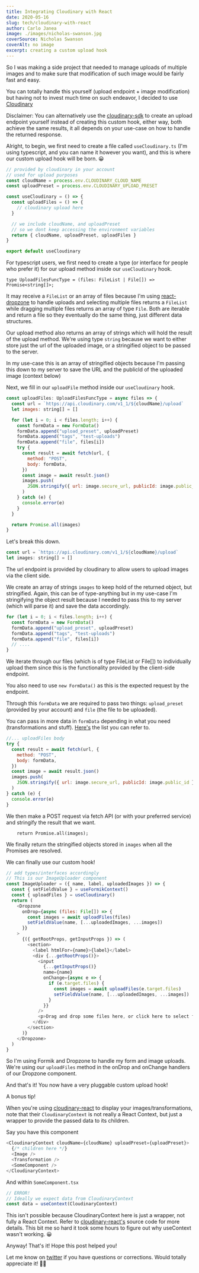 ```yaml
---
title: Integrating Cloudinary with React
date: 2020-05-16
slug: tech/cloudinary-with-react
author: Carlo Janea
image: ./images/nicholas-swanson.jpg
coverSource: Nicholas Swanson
coverAlt: no image
excerpt: creating a custom upload hook
---
```


So I was making a side project that needed to manage uploads of multiple images and to make sure that modification of such image would be fairly fast and easy.

You can totally handle this yourself (upload endpoint + image modification) but having not to invest much time on such endeavor, I decided to use [Cloudinary](https://cloudinary.com/)

Disclaimer: You can alternatively use the [cloudinary-sdk](https://www.npmjs.com/package/cloudinary) to create an upload endpoint yourself instead of creating this custom hook, either way, both achieve the same results, it all depends on your use-case on how to handle the returned response.

Alright, to begin, we first need to create a file called `useCloudinary.ts` (I'm using typescript, and you can name it however you want), and this is where our custom upload hook will be born. 😀

```javascript
// provided by cloudinary in your account
// used for upload purposes
const cloudName = process.env.CLOUDINARY_CLOUD_NAME
const uploadPreset = process.env.CLOUDINARY_UPLOAD_PRESET

const useCloudinary = () => {
  const uploadFiles = () => {
    // cloudinary upload here
  }

  // we include cloudName, and uploadPreset
  // so we dont keep accessing the environment variables
  return { cloudName, uploadPreset, uploadFiles }
}

export default useCloudinary
```

For typescript users, we first need to create a type (or interface for people who prefer it) for our upload method inside our `useCloudinary` hook.

```
type UploadFilesFuncType = (files: FileList | File[]) => Promise<string[]>;
```

It may receive a `FileList` or an array of files because I'm using [react-dropzone](https://github.com/react-dropzone/react-dropzone) to handle uploads and selecting multiple files returns a `FileList` while dragging multiple files returns an array of type `File`. Both are iterable and return a file so they eventually do the same thing, just different data structures.

Our upload method also returns an array of strings which will hold the result of the upload method. We're using type `string` because we want to either store just the url of the uploaded image, or a stringified object to be passed to the server.

In my use-case this is an array of stringified objects because I'm passing this down to my server to save the URL and the publicId of the uploaded image (context below)

Next, we fill in our `uploadFile` method inside our `useCloudinary` hook.

```javascript
const uploadFiles: UploadFilesFuncType = async files => {
  const url = `https://api.cloudinary.com/v1_1/${cloudName}/upload`
  let images: string[] = []

  for (let i = 0; i < files.length; i++) {
    const formData = new FormData()
    formData.append("upload_preset", uploadPreset)
    formData.append("tags", "test-uploads")
    formData.append("file", files[i])
    try {
      const result = await fetch(url, {
        method: "POST",
        body: formData,
      })
      const image = await result.json()
      images.push(
        JSON.stringify({ url: image.secure_url, publicId: image.public_id })
      )
    } catch (e) {
      console.error(e)
    }
  }

  return Promise.all(images)
}
```

Let's break this down.

```javascript
const url = `https://api.cloudinary.com/v1_1/${cloudName}/upload`
let images: string[] = []
```

The url endpoint is provided by cloudinary to allow users to upload images via the client side.

We create an array of strings `images` to keep hold of the returned object, but stringified. Again, this can be of type-anything but in my use-case I'm stringifying the object result because I needed to pass this to my server (which will parse it) and save the data accordingly.

```javascript
for (let i = 0; i < files.length; i++) {
  const formData = new FormData()
  formData.append("upload_preset", uploadPreset)
  formData.append("tags", "test-uploads")
  formData.append("file", files[i])
  // ....
}
```

We iterate through our files (which is of type FileList or File[]) to individually upload them since this is the functionality provided by the client-side endpoint.

You also need to use `new FormData()` as this is the expected request by the endpoint.

Through this `formData` we are required to pass two things: `upload_preset` (provided by your account) and `file` (the file to be uploaded).

You can pass in more data in `formData` depending in what you need (transformations and stuff). [Here's](https://cloudinary.com/documentation/image_upload_api_reference#unsigned_upload_parameters) the list you can refer to.

```javascript
//... uploadFiles body
try {
  const result = await fetch(url, {
    method: "POST",
    body: formData,
  })
  const image = await result.json()
  images.push(
    JSON.stringify({ url: image.secure_url, publicId: image.public_id })
  )
} catch (e) {
  console.error(e)
}
```

We then make a POST request via fetch API (or with your preferred service) and stringify the result that we want.

```
    return Promise.all(images);
```

We finally return the stringified objects stored in `images` when all the Promises are resolved.

We can finally use our custom hook!

```javascript
// add types/interfaces accordingly
// This is our ImageUploader component
const ImageUploader = ({ name, label, uploadedImages }) => {
  const { setFieldValue } = useFormikContext()
  const { uploadFiles } = useCloudinary()
  return (
    <Dropzone
      onDrop={async (files: File[]) => {
        const images = await uploadFiles(files)
        setFieldValue(name, [...uploadedImages, ...images])
      }}
    >
      {({ getRootProps, getInputProps }) => (
        <section>
          <label htmlFor={name}>{label}</label>
          <div {...getRootProps()}>
            <input
              {...getInputProps()}
              name={name}
              onChange={async e => {
                if (e.target.files) {
                  const images = await uploadFiles(e.target.files)
                  setFieldValue(name, [...uploadedImages, ...images])
                }
              }}
            />
            <p>Drag and drop some files here, or click here to select files</p>
          </div>
        </section>
      )}
    </Dropzone>
  )
}
```

So I'm using Formik and Dropzone to handle my form and image uploads. We're using our `uploadFiles` method in the onDrop and onChange handlers of our Dropzone component.

And that's it! You now have a very pluggable custom upload hook!

A bonus tip!

When you're using [cloudinary-react](https://github.com/cloudinary/cloudinary-react) to display your images/transformations, note that their `CloudinaryContext` is not really a React Context, but just a wrapper to provide the passed data to its children.

Say you have this component

```javascript
<CloudinaryContext cloudName={cloudName} uploadPreset={uploadPreset}>
  {/* children here */}
  <Image />
  <Transformation />
  <SomeComponent />
</CloudinaryContext>
```

And within `SomeComponent.tsx`

```javascript
// ERROR!
// Ideally we expect data from CloudinaryContext
const data = useContext(CloudinaryContext)
```

This isn't possible because CloudinaryContext here is just a wrapper, not fully a React Context. Refer to [cloudinary-react's](https://github.com/cloudinary/cloudinary-react) source code for more details. This bit me so hard it took some hours to figure out why useContext wasn't working. 😀

Anyway! That's it! Hope this post helped you!

Let me know on [twitter](https://twitter.com/carlojanea) if you have questions or corrections. Would totally appreciate it! 🙏🏼
